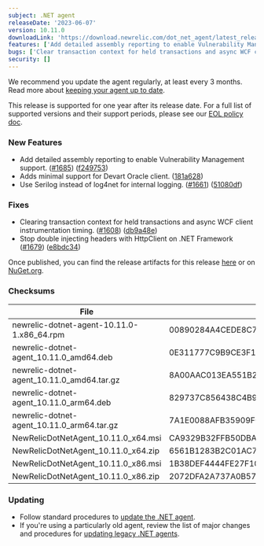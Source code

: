 ```yaml
---
subject: .NET agent
releaseDate: '2023-06-07'
version: 10.11.0
downloadLink: 'https://download.newrelic.com/dot_net_agent/latest_release'
features: ['Add detailed assembly reporting to enable Vulnerability Management support.', 'Add minimal support for Devart Oracle client.', 'Use Serilog instead of log4net for internal logging.']
bugs: ['Clear transaction context for held transactions and async WCF client instrumentation timing.', 'Stop double injecting headers with HttpClient on .NET Framework']
security: []
---
```


We recommend you update the agent regularly, at least every 3 months. Read more about [keeping your agent up to date](/docs/new-relic-solutions/new-relic-one/install-configure/update-new-relic-agent).

This release is supported for one year after its release date. For a full list of supported versions and their support periods, please see our [EOL policy doc](/docs/apm/agents/net-agent/getting-started/net-agent-eol-policy).

### New Features

* Add detailed assembly reporting to enable Vulnerability Management support. ([#1685](https://github.com/newrelic/newrelic-dotnet-agent/issues/1685)) ([f249753](https://github.com/newrelic/newrelic-dotnet-agent/commit/f2497536dadb34caded7aa916b5f404ebf19e52a))
* Adds minimal support for Devart Oracle client. ([181a628](https://github.com/newrelic/newrelic-dotnet-agent/commit/181a628ff1cb7a0f0b7a347378644782f085f3ab))
* Use Serilog instead of log4net for internal logging.  ([#1661](https://github.com/newrelic/newrelic-dotnet-agent/issues/1661)) ([51080df](https://github.com/newrelic/newrelic-dotnet-agent/commit/51080df3848e36e0b6aa29b6cb9a0e94a1638b6f))

### Fixes

* Clearing transaction context for held transactions and async WCF client instrumentation timing. ([#1608](https://github.com/newrelic/newrelic-dotnet-agent/issues/1608)) ([db9a48e](https://github.com/newrelic/newrelic-dotnet-agent/commit/db9a48e50b66c345fd53ff64b296025d03da77bb))
* Stop double injecting headers with HttpClient on .NET Framework ([#1679](https://github.com/newrelic/newrelic-dotnet-agent/issues/1679)) ([e8bdc34](https://github.com/newrelic/newrelic-dotnet-agent/commit/e8bdc34072f044e7b056dd2ce773f184aed3bfe5))

Once published, you can find the release artifacts for this release [here](https://download.newrelic.com/dot_net_agent/latest_release/) or on [NuGet.org](https://www.nuget.org/).

### Checksums
| File | SHA - 256  Hash |
| ---| ---|
| newrelic-dotnet-agent-10.11.0-1.x86_64.rpm | 00890284A4CEDE8C74A55B137E439BD9779C7C34928C619BA1F4B49B2943BC53 |
| newrelic-dotnet-agent_10.11.0_amd64.deb | 0E311777C9B9CE3F19CE2BCD86ED73B9141BF61B9C7B9781A2454676B0607063 |
| newrelic-dotnet-agent_10.11.0_amd64.tar.gz | 8A00AAC013EA551B2F34E85DBA2F9D5B097CAF75E236EAC45E26FBCB6D929D43 |
| newrelic-dotnet-agent_10.11.0_arm64.deb | 829737C856438C4B9FB5A7287EE3203A473AEE8511357BE301EB741C2DA8A160 |
| newrelic-dotnet-agent_10.11.0_arm64.tar.gz | 7A1E0088AFB35909FC76F462F97E819479F62F18795BBDE4A0B9C381227B6695 |
| NewRelicDotNetAgent_10.11.0_x64.msi | CA9329B32FFB50DBADEF0657FD20BD309C2240744B444D2D7927F9B78A5292FA |
| NewRelicDotNetAgent_10.11.0_x64.zip | 6561B1283B2C01AC740D3FD9D52B1FCA01A6449EF103B07BE630F23CDECEFCE3 |
| NewRelicDotNetAgent_10.11.0_x86.msi | 1B38DEF4444FE27F10017293691C743BBED74ABB5255D755F6DEE72E0F8BA8C6 |
| NewRelicDotNetAgent_10.11.0_x86.zip | 2072DFA2A737A0B57E9ED08954D8059DBF56C36D02194DC7F91CE688CA19CC8D |

  
### Updating

* Follow standard procedures to [update the .NET agent](/docs/agents/net-agent/installation-configuration/update-net-agent).
* If you're using a particularly old agent, review the list of major changes and procedures for [updating legacy .NET agents](/docs/agents/net-agent/troubleshooting/upgrade-legacy-net-agents).
